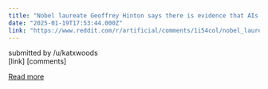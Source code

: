 ```yaml
---
title: "Nobel laureate Geoffrey Hinton says there is evidence that AIs can be deliberately and intentionally deceptive"
date: "2025-01-19T17:53:44.000Z"
link: "https://www.reddit.com/r/artificial/comments/1i54col/nobel_laureate_geoffrey_hinton_says_there_is/"
---
```


submitted by    /u/katxwoods  
 [link]   [comments]

[Read more](https://www.reddit.com/r/artificial/comments/1i54col/nobel_laureate_geoffrey_hinton_says_there_is/)
